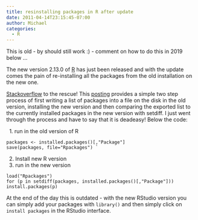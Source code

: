 ```yaml
---
title: resinstalling packages in R after update
date: 2011-04-14T23:15:45-07:00
author: Michael
categories:
  - R
---
```

This is old - by should still work :) - comment on how to do this in 2019 below ...

The new version 2.13.0 of [R](http://www.r-project.org/ "R") has just been released and with the update comes the pain of re-installing all the packages from the old installation on the new one.

[Stackoverflow](http://stackoverflow.com/ "Stackoverflow") to the rescue! This [posting](http://stackoverflow.com/questions/1401904/painless-way-to-install-a-new-version-of-r) provides a simple two step process of first writing a list of packages into a file on the disk in the old version, installing the new version and then comparing the exported list to the currently installed packages in the new version with setdiff. I just went through the process and have to say that it is deadeasy! Below the code:

 
1. run in the old version of R

```
packages <- installed.packages()[,"Package"] 
save(packages, file="Rpackages") `
```

2. Install new R version
3. run in the new version

```
load("Rpackages")
for (p in setdiff(packages, installed.packages()[,"Package"]))
install.packages(p)
```

At the end of the day this is outdated - with the new RStudio version you can simply add your packages with `library()` and then simply click on `install packages` in the RStudio interface. 
